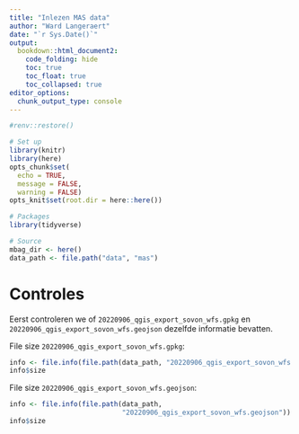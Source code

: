 ```yaml
---
title: "Inlezen MAS data"
author: "Ward Langeraert"
date: "`r Sys.Date()`"
output:
  bookdown::html_document2:
    code_folding: hide
    toc: true
    toc_float: true
    toc_collapsed: true
editor_options: 
  chunk_output_type: console
---
```


```r
#renv::restore()

# Set up
library(knitr)
library(here)
opts_chunk$set(
  echo = TRUE,
  message = FALSE,
  warning = FALSE)
opts_knit$set(root.dir = here::here())

# Packages
library(tidyverse)

# Source
mbag_dir <- here()
data_path <- file.path("data", "mas")
```

# Controles

Eerst controleren we of `20220906_qgis_export_sovon_wfs.gpkg` en `20220906_qgis_export_sovon_wfs.geojson` dezelfde informatie bevatten.

File size `20220906_qgis_export_sovon_wfs.gpkg`:

```r
info <- file.info(file.path(data_path, "20220906_qgis_export_sovon_wfs.gpkg"))
info$size
```

File size `20220906_qgis_export_sovon_wfs.geojson`:

```r
info <- file.info(file.path(data_path, 
                            "20220906_qgis_export_sovon_wfs.geojson"))
info$size
```


